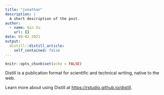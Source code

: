 ```yaml
---
title: "jonathan"
description: |
  A short description of the post.
author:
  - name: Qin Xu
    url: {}
date: 09-02-2021
output:
  distill::distill_article:
    self_contained: false
---
```



```r
knitr::opts_chunk$set(echo = FALSE)
```

Distill is a publication format for scientific and technical writing, native to the web.

Learn more about using Distill at <https://rstudio.github.io/distill>.


